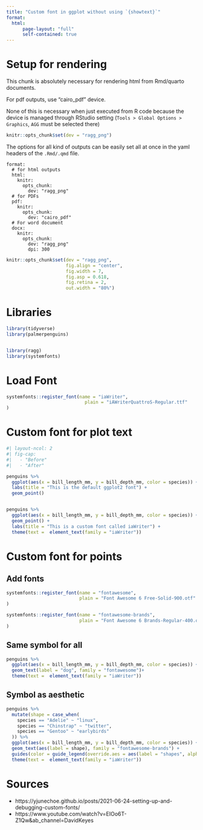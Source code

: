```yaml
---
title: "Custom font in ggplot without using `{showtext}`"
format: 
  html:
      page-layout: "full"
      self-contained: true
---
```




# Setup for rendering

::: {.callout-important}
This chunk is absolutely necessary for rendering html from Rmd/quarto documents.

For pdf outputs, use "cairo_pdf" device.

None of this is necessary when just executed from R code because the device is managed through RStudio setting (`Tools > Global Options > Graphics`, `AGG` must be selected there)
:::



```r
knitr::opts_chunk$set(dev = "ragg_png")
```



::: {.callout-tip}
The options for all kind of outputs can be easily set all at once in the yaml headers of the `.Rmd/.qmd` file.

```
format:
  # for html outputs
  html:
    knitr:
      opts_chunk:
        dev: "ragg_png"
  # for PDFs
  pdf:
    knitr:
      opts_chunk:
        dev: "cairo_pdf"
  # For word document
  docx:
    knitr:
      opts_chunk:
        dev: "ragg_png"
        dpi: 300
```
:::



```r
knitr::opts_chunk$set(dev = "ragg_png",
                      fig.align = "center",
                      fig.width = 7,
                      fig.asp = 0.618,
                      fig.retina = 2,
                      out.width = "80%")
```


# Libraries

```r
library(tidyverse)
library(palmerpenguins)


library(ragg)
library(systemfonts)
```


# Load Font

```r
systemfonts::register_font(name = "iaWriter",
                             plain = "iAWriterQuattroS-Regular.ttf" 
)
```


# Custom font for plot text

```r
#| layout-ncol: 2
#| fig-cap: 
#|   - "Before"
#|   - "After"

penguins %>% 
  ggplot(aes(x = bill_length_mm, y = bill_depth_mm, color = species)) +
  labs(title = "This is the default ggplot2 font") +
  geom_point()


penguins %>% 
  ggplot(aes(x = bill_length_mm, y = bill_depth_mm, color = species)) +
  geom_point() +
  labs(title = "This is a custom font called iaWriter") +
  theme(text =  element_text(family = "iaWriter"))
```



# Custom font for points


## Add fonts
```r
systemfonts::register_font(name = "fontawesome",
                           plain = "Font Awesome 6 Free-Solid-900.otf" 
)

systemfonts::register_font(name = "fontawesome-brands",
                           plain = "Font Awesome 6 Brands-Regular-400.otf" 
)
```


## Same symbol for all 
```r
penguins %>%
  ggplot(aes(x = bill_length_mm, y = bill_depth_mm, color = species)) +
  geom_text(label = "dog", family = "fontawesome")+
  theme(text =  element_text(family = "iaWriter"))
```

## Symbol as aesthetic

```r
penguins %>%
  mutate(shape = case_when(
    species == "Adelie" ~ "linux",
    species == "Chinstrap" ~ "twitter",
    species == "Gentoo" ~ "earlybirds"
  )) %>%
  ggplot(aes(x = bill_length_mm, y = bill_depth_mm, color = species)) +
  geom_text(aes(label = shape), family = "fontawesome-brands") +
  guides(color = guide_legend(override.aes = aes(label = "shapes", alpha = 1, family = "fontawesome"))) +
  theme(text =  element_text(family = "iaWriter"))
```


# Sources

- https://yjunechoe.github.io/posts/2021-06-24-setting-up-and-debugging-custom-fonts/
- https://www.youtube.com/watch?v=EIOo6T-Z1Qw&ab_channel=DavidKeyes

